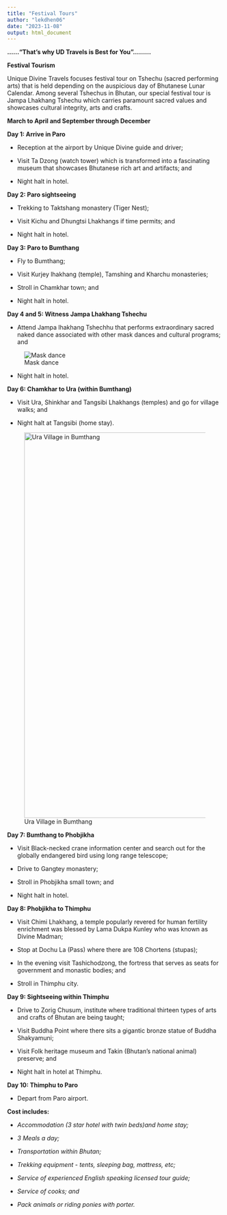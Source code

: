 ```yaml
---
title: "Festival Tours"
author: "lekdhen06"
date: "2023-11-08"
output: html_document
---
```


**......"That's why UD Travels is Best for You".........**

**Festival Tourism**

Unique Divine Travels focuses festival tour on Tshechu (sacred performing arts) that is held depending on the auspicious day of Bhutanese Lunar Calendar. Among several Tshechus in Bhutan, our special festival tour is Jampa Lhakhang Tshechu which carries paramount sacred values and showcases cultural integrity, arts and crafts.

**March to April and September through December**

**Day 1: Arrive in Paro**

-   Reception at the airport by Unique Divine guide and driver;

-   Visit Ta Dzong (watch tower) which is transformed into a fascinating museum that showcases Bhutanese rich art and artifacts; and

-   Night halt in hotel.

**Day 2: Paro sightseeing**

-   Trekking to Taktshang monastery (Tiger Nest);

-   Visit Kichu and Dhungtsi Lhakhangs if time permits; and

-   Night halt in hotel.

**Day 3: Paro to Bumthang**

-   Fly to Bumthang;

-   Visit Kurjey lhakhang (temple), Tamshing and Kharchu monasteries;

-   Stroll in Chamkhar town; and

-   Night halt in hotel.

**Day 4 and 5: Witness Jampa Lhakhang Tshechu**

-   Attend Jampa lhakhang Tshechhu that performs extraordinary sacred naked dance associated with other mask dances and cultural programs; and

![Mask dance](/img/mask-dance.jpeg)

-   Night halt in hotel.

**Day 6: Chamkhar to Ura (within Bumthang)**

-   Visit Ura, Shinkhar and Tangsibi Lhakhangs (temples) and go for village walks; and

-   Night halt at Tangsibi (home stay).

![Ura Village in Bumthang](/img/Ura-Bumthang.jpg){width="900"}

**Day 7: Bumthang to Phobjikha**

-   Visit Black-necked crane information center and search out for the globally endangered bird using long range telescope;

-   Drive to Gangtey monastery;

-   Stroll in Phobjikha small town; and

-   Night halt in hotel.

**Day 8: Phobjikha to Thimphu**

-   Visit Chimi Lhakhang, a temple popularly revered for human fertility enrichment was blessed by Lama Dukpa Kunley who was known as Divine Madman;

-   Stop at Dochu La (Pass) where there are 108 Chortens (stupas);

-   In the evening visit Tashichodzong, the fortress that serves as seats for government and monastic bodies; and

-   Stroll in Thimphu city.

**Day 9: Sightseeing within Thimphu**

-   Drive to Zorig Chusum, institute where traditional thirteen types of arts and crafts of Bhutan are being taught;

-   Visit Buddha Point where there sits a gigantic bronze statue of Buddha Shakyamuni;

-   Visit Folk heritage museum and Takin (Bhutan's national animal) preserve; and

-   Night halt in hotel at Thimphu.

**Day 10: Thimphu to Paro**

-   Depart from Paro airport.

**Cost includes:**

-   *Accommodation (3 star hotel with twin beds)and home stay;*

-   *3 Meals a day;*

-   *Transportation within Bhutan;*

-   *Trekking equipment - tents, sleeping bag, mattress, etc;*

-   *Service of experienced English speaking licensed tour guide;*

-   *Service of cooks; and*

-   *Pack animals or riding ponies with porter.*
